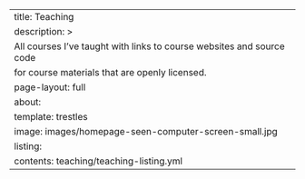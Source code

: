 ---
title: Teaching
description: >
  All courses I’ve taught with links to course websites and source code
  for course materials that are openly licensed.
page-layout: full
about:
  template: trestles
  image: images/homepage-seen-computer-screen-small.jpg
listing:
  contents: teaching/teaching-listing.yml
---